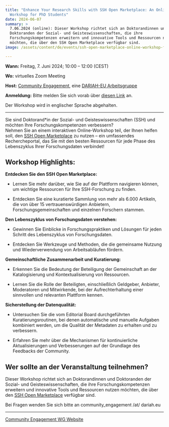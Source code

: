 ```yaml
---
title: "Enhance Your Research Skills with SSH Open Marketplace: An Online
  Workshop for PhD Students"
date: 2024-06-07
summary: >
  7.06.2024 (online): Dieser Workshop richtet sich an Doktorandinnen und
  Doktoranden der Sozial- und Geisteswissenschaften, die ihre
  Forschungskompetenzen erweitern und innovative Tools und Ressourcen nutzen
  möchten, die über den SSH Open Marketplace verfügbar sind.
image: /assets/content/de/events/ssh-open-marketplace-online-workshop-for-phd-students/image.png

---
```


**Wann:** Freitag, 7. Juni 2024; 10:00 – 12:00 (CEST)

**Wo:** virtuelles Zoom Meeting

**Host:** [Community Engagement](https://dariahre.hypotheses.org/), eine [DARIAH-EU Arbeitsgruppe](https://www.dariah.eu/activities/working-groups-list/)

**Anmeldung:** Bitte melden Sie sich vorab über [diesen Link](https://docs.google.com/forms/d/e/1FAIpQLSeGx2sSOkSxyQhYMMAk8hIrM3Qrww5P9BFAg8Or57VndM_1xw/viewform) an.

Der Workshop wird in englischer Sprache abgehalten.

***

Sie sind Doktorand\*in der Sozial- und Geisteswissenschaften (SSH) und möchten Ihre Forschungskompetenzen verbessern?\
Nehmen Sie an einem interaktiven Online-Workshop teil, der Ihnen helfen soll, den [SSH Open Marketplace](https://marketplace.sshopencloud.eu/) zu nutzen – ein umfassendes Rechercheportal, das Sie mit den besten Ressourcen für jede Phase des Lebenszyklus Ihrer Forschungsdaten verbindet!

## Workshop Highlights:

**Entdecken Sie den SSH Open Marketplace:**

* Lernen Sie mehr darüber, wie Sie auf der Plattform navigieren können, um wichtige Ressourcen für Ihre SSH-Forschung zu finden.

- Entdecken Sie eine kuratierte Sammlung von mehr als 6.000 Artikeln, die von über 15 vertrauenswürdigen Anbietern, Forschungsgemeinschaften und einzelnen Forschern stammen.

**Den Lebenszyklus von Forschungsdaten verstehen:**

* Gewinnen Sie Einblicke in Forschungspraktiken und Lösungen für jeden Schritt des Lebenszyklus von Forschungsdaten.

- Entdecken Sie Werkzeuge und Methoden, die die gemeinsame Nutzung und Wiederverwendung von Arbeitsabläufen fördern.

**Gemeinschaftliche Zusammenarbeit und Kuratierung:**

* Erkennen Sie die Bedeutung der Beteiligung der Gemeinschaft an der Katalogisierung und Kontextualisierung von Ressourcen.

- Lernen Sie die Rolle der Beteiligten, einschließlich Geldgeber, Anbieter, Moderatoren und Mitwirkende, bei der Aufrechterhaltung einer sinnvollen und relevanten Plattform kennen.

**Sicherstellung der Datenqualität:**

* Untersuchen Sie die vom Editorial Board durchgeführten Kuratierungsroutinen, bei denen automatische und manuelle Aufgaben kombiniert werden, um die Qualität der Metadaten zu erhalten und zu verbessern.

- Erfahren Sie mehr über die Mechanismen für kontinuierliche Aktualisierungen und Verbesserungen auf der Grundlage des Feedbacks der Community.

## Wer sollte an der Veranstaltung teilnehmen?

Dieser Workshop richtet sich an Doktorandinnen und Doktoranden der Sozial- und Geisteswissenschaften, die ihre Forschungskompetenzen erweitern und innovative Tools und Ressourcen nutzen möchten, die über den [SSH Open Marketplace](https://marketplace.sshopencloud.eu/) verfügbar sind.

Bei Fragen wenden Sie sich bitte an community\_engagement /at/ dariah.eu

***

[Community Engagement WG Website](https://dariahre.hypotheses.org/1152)
